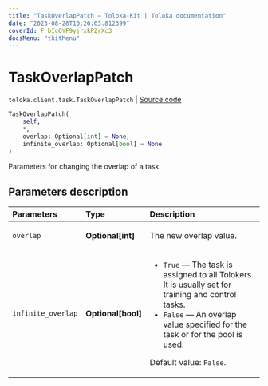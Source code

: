 ```yaml
---
title: "TaskOverlapPatch — Toloka-Kit | Toloka documentation"
date: "2023-08-28T10:26:03.812399"
coverId: F_bIcOYF9yjrxkPZrXc3
docsMenu: "tkitMenu"
---
```


# TaskOverlapPatch

`toloka.client.task.TaskOverlapPatch` | [Source code](https://github.com/Toloka/toloka-kit/blob/v1.2.1/src/client/task.py#L135)

```python
TaskOverlapPatch(
    self,
    *,
    overlap: Optional[int] = None,
    infinite_overlap: Optional[bool] = None
)
```

Parameters for changing the overlap of a task.

## Parameters description

| Parameters | Type | Description |
| :----------| :----| :-----------|
`overlap`|**Optional\[int\]**|<p>The new overlap value.</p>
`infinite_overlap`|**Optional\[bool\]**|<ul> <li>`True` — The task is assigned to all Tolokers. It is usually set for training and control tasks.</li> <li>`False` — An overlap value specified for the task or for the pool is used.</li> </ul> <p>Default value: `False`.</p>